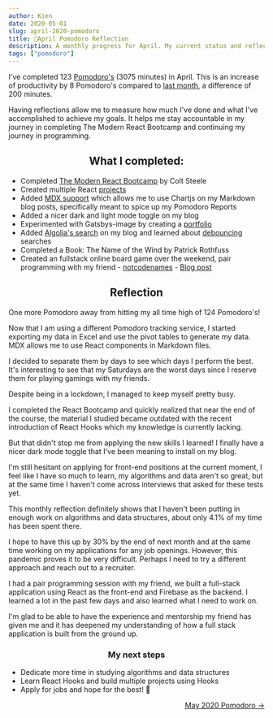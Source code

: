 ```yaml
---
author: Kien
date: 2020-05-01
slug: april-2020-pomodoro
title: 🍅April Pomodoro Reflection 
description: A monthly progress for April. My current status and reflection on my productivity, goals and achievements.
tags: ["pomodoro"]
---
```



<PomodoroChart/>


I've completed 123 [Pomodoro's](/022-pomodoro-technique/) (3075 minutes) in April. This is an increase of productivity by 8 Pomodoro's compared to [last month](/074-march-2020-pomodoro/), a difference of 200 minutes. 


Having reflections allow me to measure how much I've done and what I've accomplished to achieve my goals. It helps me stay accountable in my journey in completing The Modern React Bootcamp and continuing my journey in programming.

<PomodoroDonut/>

## <center> What I completed: </center>
- Completed [The Modern React Bootcamp](https://www.udemy.com/certificate/UC-05448a49-963b-4dfa-80bd-33fc4e02043c/) by Colt Steele
- Created multiple React <a href="https://www.kien.dev/projects/" target="_blank">projects</a>
- Added [MDX support](/075-mdx/) which allows me to use Chartjs on my Markdown blog posts, specifically meant to spice up my Pomodoro Reports
- Added a nicer dark and light mode toggle on my blog
- Experimented with Gatsbys-image by creating a [portfolio](/081-gatsby-image-optimization/)
- Added [Algolia's search](/082-Algolia-install/) on my blog and learned about [debouncing](/083-debouncing-algolia/) searches
- Completed a Book: The Name of the Wind by Patrick Rothfuss
- Created an fullstack online board game over the weekend, pair programming with my friend - [notcodenames](https://notcodenames.com/) - [Blog post](/088-notcodenames/)

## <center> Reflection </center>

One more Pomodoro away from hitting my all time high of 124 Pomodoro's!

Now that I am using a different Pomodoro tracking service, I started exporting my data in Excel and use the pivot tables to generate my data. MDX allows me to use React components in Markdown files.

I decided to separate them by days to see which days I perform the best. It's interesting to see that my Saturdays are the worst days since I reserve them for playing gamings with my friends.

Despite being in a lockdown, I managed to keep myself pretty busy. 

I completed the React Bootcamp and quickly realized that near the end of the course, the material I studied became outdated with the recent introduction of React Hooks which my knowledge is currently lacking.

But that didn't stop me from applying the new skills I learned! I finally have a nicer dark mode toggle that I've been meaning to install on my blog.

I'm still hesitant on applying for front-end positions at the current moment, I feel like I have so much to learn, my algorithms and data aren't so great, but at the same time I haven't come across interviews that asked for these tests yet.

This monthly reflection definitely shows that I haven't been putting in enough work on algorithms and data structures, about only 4.1% of my time has been spent there. 

I hope to have this up by 30% by the end of next month and at the same time working on my applications for any job openings. However, this pandemic proves it to be very difficult. Perhaps I need to try a different approach and reach out to a recruiter.

I had a pair programming session with my friend, we built a full-stack application using React as the front-end and Firebase as the backend. I learned a lot in the past few days and also learned what I need to work on.

I'm glad to be able to have the experience and mentorship my friend has given me and it has deepened my understanding of how a full stack application is built from the ground up. 

### <center> My next steps </center>
- Dedicate more time in studying algorithms and data structures
- Learn React Hooks and build multiple projects using Hooks
- Apply for jobs and hope for the best! 🤞


<div align="right"><a href="/090-may-2020-pomodoro/">May 2020 Pomodoro &rarr;</a></div>







